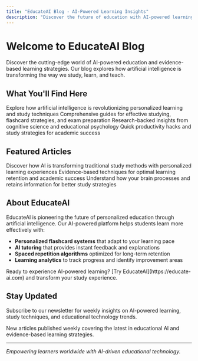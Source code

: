 ```yaml
---
title: "EducateAI Blog - AI-Powered Learning Insights"
description: "Discover the future of education with AI-powered learning strategies, study techniques, and educational technology insights"
---
```


# Welcome to EducateAI Blog

Discover the cutting-edge world of AI-powered education and evidence-based learning strategies. Our blog explores how artificial intelligence is transforming the way we study, learn, and teach.

## What You'll Find Here

<CardGroup cols={2}>
  <Card title="AI in Education" href="/blog/ai" icon="robot">
    Explore how artificial intelligence is revolutionizing personalized learning and study techniques
  </Card>
  
  <Card title="Study Guides" href="/blog/guides" icon="book-open">
    Comprehensive guides for effective studying, flashcard strategies, and exam preparation
  </Card>
  
  <Card title="Learning Science" href="/blog/science" icon="flask">
    Research-backed insights from cognitive science and educational psychology
  </Card>
  
  <Card title="Tips & Tricks" href="/blog/tips-and-tricks" icon="lightbulb">
    Quick productivity hacks and study strategies for academic success
  </Card>
</CardGroup>

## Featured Articles

<CardGroup cols={1}>
  <Card title="Why AI Tools are the Future of Studying" href="/blog/ai/why-ai-tools-are-the-future-of-studying">
    Discover how AI is transforming traditional study methods with personalized learning experiences
  </Card>
  
  <Card title="How to Study Effectively: Master Spacing and Active Recall" href="/blog/guides/how-to-study-effectively-master-spacing-and-active-recall-for-academic-success">
    Evidence-based techniques for optimal learning retention and academic success
  </Card>
  
  <Card title="The Science of Learning" href="/blog/science/the-science-of-learning-understanding-how-your-brain-absorbs-and-retains-information">
    Understand how your brain processes and retains information for better study strategies
  </Card>
</CardGroup>

## About EducateAI

EducateAI is pioneering the future of personalized education through artificial intelligence. Our AI-powered platform helps students learn more effectively with:

- **Personalized flashcard systems** that adapt to your learning pace
- **AI tutoring** that provides instant feedback and explanations  
- **Spaced repetition algorithms** optimized for long-term retention
- **Learning analytics** to track progress and identify improvement areas

<Info>
  Ready to experience AI-powered learning? [Try EducateAI](https://educate-ai.com) and transform your study experience.
</Info>

## Stay Updated

Subscribe to our newsletter for weekly insights on AI-powered learning, study techniques, and educational technology trends.

<Tip>
  New articles published weekly covering the latest in educational AI and evidence-based learning strategies.
</Tip>

---

*Empowering learners worldwide with AI-driven educational technology.*
